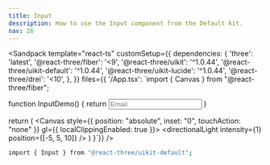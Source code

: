 ```yaml
---
title: Input
description: How to use the Input component from the Default kit.
nav: 26
---
```


<Sandpack
  template="react-ts"
  customSetup={{
    dependencies: {
      'three': 'latest',
      '@react-three/fiber': '<9',
      '@react-three/uikit': '^1.0.44',
      '@react-three/uikit-default': '^1.0.44',
      '@react-three/uikit-lucide': '^1.0.44',
      '@react-three/drei': '<10',
    },
  }}
  files={{
    '/App.tsx': `import { Canvas } from "@react-three/fiber";

function InputDemo() {
  return <Input width={200} placeholder="Email" />
}

  return (
    <Canvas style={{ position: "absolute", inset: "0", touchAction: "none" }} gl={{ localClippingEnabled: true }}>
      <ambientLight intensity={0.5} />
      <directionalLight intensity={1} position={[-5, 5, 10]} />
      <Fullscreen
        overflow="scroll"
        flexDirection="column"
        alignItems="center"
        padding={32}
        backgroundColor={colors.background}
      >
        <InputDemo />
      </Fullscreen>
    </Canvas>
  )
}`}}
/>

```bash
import { Input } from "@react-three/uikit-default";
```